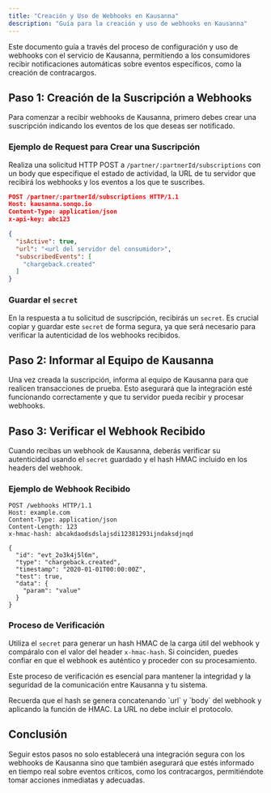 ```yaml
---
title: "Creación y Uso de Webhooks en Kausanna"
description: "Guía para la creación y uso de webhooks en Kausanna"
---
```


Este documento guía a través del proceso de configuración y uso de webhooks con el servicio de Kausanna, permitiendo a los consumidores recibir notificaciones automáticas sobre eventos específicos, como la creación de contracargos.

## Paso 1: Creación de la Suscripción a Webhooks

Para comenzar a recibir webhooks de Kausanna, primero debes crear una suscripción indicando los eventos de los que deseas ser notificado.

### Ejemplo de Request para Crear una Suscripción

Realiza una solicitud HTTP POST a `/partner/:partnerId/subscriptions` con un body que especifique el estado de actividad, la URL de tu servidor que recibirá los webhooks y los eventos a los que te suscribes.

```json
POST /partner/:partnerId/subscriptions HTTP/1.1
Host: kausanna.sonqo.io
Content-Type: application/json
x-api-key: abc123

{
  "isActive": true,
  "url": "<url del servidor del consumidor>",
  "subscribedEvents": [
    "chargeback.created"
  ]
}
```

### Guardar el `secret`

En la respuesta a tu solicitud de suscripción, recibirás un `secret`. Es crucial copiar y guardar este `secret` de forma segura, ya que será necesario para verificar la autenticidad de los webhooks recibidos.

## Paso 2: Informar al Equipo de Kausanna

Una vez creada la suscripción, informa al equipo de Kausanna para que realicen transacciones de prueba. Esto asegurará que la integración esté funcionando correctamente y que tu servidor pueda recibir y procesar webhooks.

## Paso 3: Verificar el Webhook Recibido

Cuando recibas un webhook de Kausanna, deberás verificar su autenticidad usando el `secret` guardado y el hash HMAC incluido en los headers del webhook.

### Ejemplo de Webhook Recibido

```http
POST /webhooks HTTP/1.1
Host: example.com
Content-Type: application/json
Content-Length: 123
x-hmac-hash: abcakdaodsdslajsdi12381293ijndaksdjnqd

{
  "id": "evt_2o3k4j5l6m",
  "type": "chargeback.created",
  "timestamp": "2020-01-01T00:00:00Z",
  "test": true,
  "data": {
    "param": "value"
  }
}
```

### Proceso de Verificación

Utiliza el `secret` para generar un hash HMAC de la carga útil del webhook y compáralo con el valor del header `x-hmac-hash`. Si coinciden, puedes confiar en que el webhook es auténtico y proceder con su procesamiento.

Este proceso de verificación es esencial para mantener la integridad y la seguridad de la comunicación entre Kausanna y tu sistema.

<Info>
  Recuerda que el hash se genera concatenando `url` y `body` del webhook y aplicando la función de
  HMAC. La URL no debe incluir el protocolo.
</Info>

## Conclusión

Seguir estos pasos no solo establecerá una integración segura con los webhooks de Kausanna sino que también asegurará que estés informado en tiempo real sobre eventos críticos, como los contracargos, permitiéndote tomar acciones inmediatas y adecuadas.
